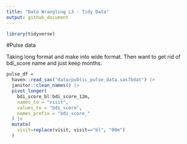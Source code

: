 ```yaml
---
title: "Data Wrangling L3 - Tidy Data"
output: github_document
---
```


```r
library(tidyverse)
```

#Pulse data

Taking long format and make into wide format. Then want to get rid of bdi_score name and just keep months.

```r
pulse_df =
  haven::read_sas("data/public_pulse_data.sas7bdat") |>
  janitor::clean_names() |>
  pivot_longer(
    bdi_score_bl:bdi_score_12m,
    names_to = "visit",
    values_to = "bdi_score",
    names_prefix = "bdi_score_"
  ) |>
  mutate(
    visit=replace(visit, visit=="bl", "00m")
  )
```